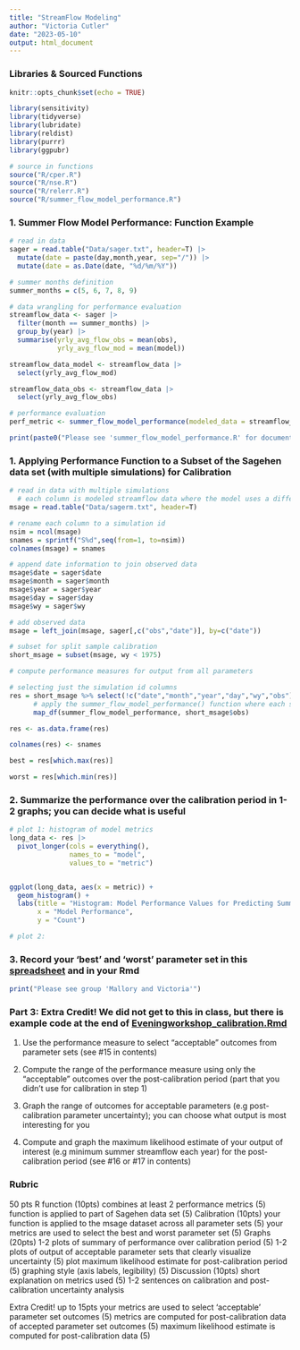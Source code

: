 ```yaml
---
title: "StreamFlow Modeling"
author: "Victoria Cutler"
date: "2023-05-10"
output: html_document
---
```


### Libraries & Sourced Functions

```r
knitr::opts_chunk$set(echo = TRUE)

library(sensitivity)
library(tidyverse)
library(lubridate)
library(reldist)
library(purrr)
library(ggpubr)

# source in functions
source("R/cper.R")
source("R/nse.R")
source("R/relerr.R")
source("R/summer_flow_model_performance.R")
```

### 1. Summer Flow Model Performance: Function Example

```r

# read in data
sager = read.table("Data/sager.txt", header=T) |>  
  mutate(date = paste(day,month,year, sep="/")) |> 
  mutate(date = as.Date(date, "%d/%m/%Y"))

# summer months definition
summer_months = c(5, 6, 7, 8, 9)

# data wrangling for performance evaluation 
streamflow_data <- sager |> 
  filter(month == summer_months) |> 
  group_by(year) |> 
  summarise(yrly_avg_flow_obs = mean(obs),
            yrly_avg_flow_mod = mean(model))

streamflow_data_model <- streamflow_data |> 
  select(yrly_avg_flow_mod)

streamflow_data_obs <- streamflow_data |> 
  select(yrly_avg_flow_obs)

# performance evaluation
perf_metric <- summer_flow_model_performance(modeled_data = streamflow_data_model, observed_data = streamflow_data_obs)

print(paste0("Please see 'summer_flow_model_performance.R' for documentation on the performance metrics. Using one model, we see a performance metric of: ", round(perf_metric, 2), "."))
```

### 1. Applying Performance Function to a Subset of the Sagehen data set (with multiple simulations) for Calibration

```r
# read in data with multiple simulations
  # each column is modeled streamflow data where the model uses a different parameter set
msage = read.table("Data/sagerm.txt", header=T)

# rename each column to a simulation id
nsim = ncol(msage)
snames = sprintf("S%d",seq(from=1, to=nsim))
colnames(msage) = snames

# append date information to join observed data
msage$date = sager$date
msage$month = sager$month
msage$year = sager$year
msage$day = sager$day
msage$wy = sager$wy

# add observed data
msage = left_join(msage, sager[,c("obs","date")], by=c("date"))

# subset for split sample calibration
short_msage = subset(msage, wy < 1975)

# compute performance measures for output from all parameters

# selecting just the simulation id columns
res = short_msage %>% select(!c("date","month","year","day","wy","obs")) %>%
      # apply the summer_flow_model_performance() function where each simulation id column is        the first model input (modeled data) and the second input is the observed column and           return a dataframe 
      map_df(summer_flow_model_performance, short_msage$obs)

res <- as.data.frame(res)

colnames(res) <- snames

best = res[which.max(res)]

worst = res[which.min(res)]
```

### 2. Summarize the performance over the calibration period in 1-2 graphs; you can decide what is useful

```r
# plot 1: histogram of model metrics
long_data <- res |>  
  pivot_longer(cols = everything(), 
               names_to = "model", 
               values_to = "metric")


ggplot(long_data, aes(x = metric)) +
  geom_histogram() +
  labs(title = "Histogram: Model Performance Values for Predicting Summer Flow",
       x = "Model Performance",
       y = "Count")

# plot 2: 

```

### 3. Record your 'best' and 'worst' parameter set in this [spreadsheet](https://docs.google.com/spreadsheets/d/1444ILTaP6pcqvudQopZZVP2WDDJ1NNgXX6sdPdwdbXE/edit#gid=0) and in your Rmd

```r
print("Please see group 'Mallory and Victoria'")
```

### Part 3: **Extra Credit!** We did not get to this in class, but there is example code at the end of [Eveningworkshop_calibration.Rmd](https://github.com/naomitague/ESM232_Examples/blob/main/Rmarkdown/Eveningworkshop_Calibration.Rmd)

1.  Use the performance measure to select "acceptable" outcomes from parameter sets (see #15 in contents)

2.  Compute the range of the performance measure using only the "acceptable" outcomes over the post-calibration period (part that you didn't use for calibration in step 1)

3.  Graph the range of outcomes for acceptable parameters (e.g post-calibration parameter uncertainty); you can choose what output is most interesting for you

4.  Compute and graph the maximum likelihood estimate of your output of interest (e.g minimum summer streamflow each year) for the post-calibration period (see #16 or #17 in contents)

### Rubric 

50 pts R function (10pts) combines at least 2 performance metrics (5) function is applied to part of Sagehen data set (5) Calibration (10pts) your function is applied to the msage dataset across all parameter sets (5) your metrics are used to select the best and worst parameter set (5) Graphs (20pts) 1-2 plots of summary of performance over calibration period (5) 1-2 plots of output of acceptable parameter sets that clearly visualize uncertainty (5) plot maximum likelihood estimate for post-calibration period (5) graphing style (axis labels, legibility) (5) Discussion (10pts) short explanation on metrics used (5) 1-2 sentences on calibration and post-calibration uncertainty analysis

Extra Credit! up to 15pts your metrics are used to select 'acceptable' parameter set outcomes (5) metrics are computed for post-calibration data of accepted parameter set outcomes (5) maximum likelihood estimate is computed for post-calibration data (5)
